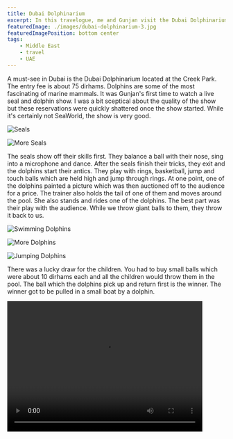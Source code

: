 ```yaml
---
title: Dubai Dolphinarium
excerpt: In this travelogue, me and Gunjan visit the Dubai Dolphinarium.
featuredImage: ./images/dubai-dolphinarium-3.jpg
featuredImagePosition: bottom center
tags:
    - Middle East
    - travel
    - UAE
---
```


A must-see in Dubai is the Dubai Dolphinarium located at the Creek Park. The entry fee is about 75 dirhams. Dolphins are some of the most fascinating of marine mammals. It was Gunjan's first time to watch a live seal and dolphin show. I was a bit sceptical about the quality of the show but these reservations were quickly shattered once the show started. While it's certainly not SeaWorld, the show is very good.

![Seals](./images/dubai-dolphinarium-1.jpg)

![More Seals](./images/dubai-dolphinarium-2.jpg)

The seals show off their skills first. They balance a ball with their nose, sing into a microphone and dance. After the seals finish their tricks, they exit and the dolphins start their antics. They play with rings, basketball, jump and touch balls which are held high and jump through rings. At one point, one of the dolphins painted a picture which was then auctioned off to the audience for a price. The trainer also holds the tail of one of them and moves around the pool. She also stands and rides one of the dolphins. The best part was their play with the audience. While we throw giant balls to them, they throw it back to us.

![Swimming Dolphins](./images/dubai-dolphinarium-3.jpg)

![More Dolphins](./images/dubai-dolphinarium-4.jpg)

![Jumping Dolphins](./images/dubai-dolphinarium-5.jpg)

There was a lucky draw for the children. You had to buy small balls which were about 10 dirhams each and all the children would throw them in the pool. The ball which the dolphins pick up and return first is the winner. The winner got to be pulled in a small boat by a dolphin.

<Video src="https://www.youtube.com/embed/sUo_fI09GKI" title="Dubai Dolphinarium" width="450" height="300" />
